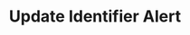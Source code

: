 ---
openapi: firework-v2-openapi put /firework/v2/assets/{asset_id}/alerts/{alert_id}
title: Update Identifier Alert
---